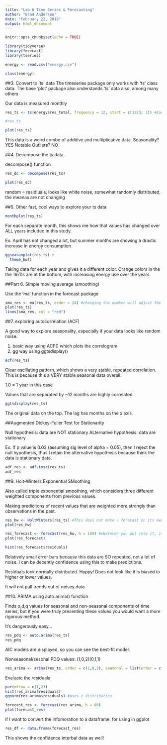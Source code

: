 ```yaml
---
title: "Lab 6 Time Series & Forecasting"
author: "Brad Anderson"
date: "February 22, 2018"
output: html_document
---
```


```r
knitr::opts_chunk$set(echo = TRUE)
```

```r

library(tidyverse)
library(forecast)
library(tseries)
```

```r

energy <- read.csv("energy.csv")

class(energy)

```

##3. Convert to 'ts' data
The timeseries package only works with 'ts' class data. The base 'plot' package also understands 'ts' data also, among many others

Our data is measured monthly
```r

res_ts <- ts(energy$res_total, frequency = 12, start = c(1973, 1)) #Each year, starting in January (the one after the 1973) 1973

#res_ts

```

```r

plot(res_ts)

```

This data is a weird combo of additive and multiplicative data.
Seasonality? YES
Notable Outliers? NO

##4. Decompose the ts data.

decompose() function

```r

res_dc <- decompose(res_ts)

plot(res_dc)
```
random = residiuals, looks like white noise, somewhat randomly distributed, the meanas are not changing

##5. Other fast, cool ways to explore your ts data

```r

monthplot(res_ts)

```
For each separate month, this shows me how that values has changed over ALL years included in this study. 

Ex. April has not changed a lot, but summer months are showing a drastic increase in energy consumption.

```r

ggseasonplot(res_ts) +
  theme_bw()

```
Taking data for each year and gives it a different color. Orange colors in the the 1970s are at the bottom, with increasing energy use over the years.

##Part 6. SImple moving average (smoothing)

Use the 'ma' function in the forecast package

```r

sma_res <- ma(res_ts, order = 24) #changing the number will adjust the moving average
plot(res_ts)
lines(sma_res, col = "red")

```

##7. exploring autocorrelation (ACF)

A good way to explore seasonality, especially if your data looks like random noise.

1. basic way using ACF() which plots the correlogram
2. gg way using ggtsdisplay()

```r

acf(res_ts)

```

Clear oscillating pattern, which shows a very stable, repeated correlation. This is because this a VERY stable seasonal data overall.

1.0 = 1 year in this case

Values that are separated by ~12 months are highly correlated. 

```r

ggtsdisplay(res_ts)

```

The original data on the top. The lag has months on the x axis. 

##Augmented Dickey-Fuller Test for Stationarity

Null hypothesis: data are NOT stationary
ALternative hypothesis: data are stationary

Ex. If p value is 0.03 (assuming sig level of alpha = 0.05), then I reject the null hypothesis, thus I retain the alternative hypothesis because think the data is stationary data.

```r

adf_res <- adf.test(res_ts)
adf_res

```

##9. Holt-Winters Exponential SMoothing

Also called triple exponential smoothing, which considers three different weighted components from previous values. 

Making predicitons of recent values that are weighted more strongly than observations in the past. 

```r

res_hw <- HoltWinters(res_ts) #This does not make a forecast on its own...
plot(res_hw)
```

```r
res_forecast <- forecast(res_hw, h = 100) #whatever you put into it, it recognizes the model type
plot(res_forecast)
```

```r

hist(res_forecast$residuals)

```
Relatively small error bars because this data are SO repeated, not a lot of noise.
I can be decently confidence using this to make predictions. 

Residuals look normally distributed. Happy! Does not look like it is biased to higher or lower values.

It will not pull trends out of noisey data.

##10. ARIMA using auto.arima() function

Finds p,d,q values for seasonal and non-seasonal components of time series, but if you were truly presenting these values you would want a more rigorous method.

It's dangerously easy...

```r

res_pdq <- auto.arima(res_ts)
res_pdq

```

AIC models are displayed, so you can see the best-fit model.

Nonseasonal/sesonal PDQ values: (1,0,2)(0,1,1)

```r

res_arima <- arima(res_ts, order = c(1,0,2), seasonal = list(order = c(0,1,1)))

```


Evaluate the residuals
```r

par(mfrow = c(1,2))
hist(res_arima$residuals)
qqnorm(res_arima$residuals) #uses z distribution

```

```r

forecast_res <- forecast(res_arima, h = 60)
plot(forecast_res)
```

if I want to convert the infomoration to a dataframe, for using in ggplot
```r

res_df <- data.frame(forecast_res)
```
This shows the confidence interbal data as well!

